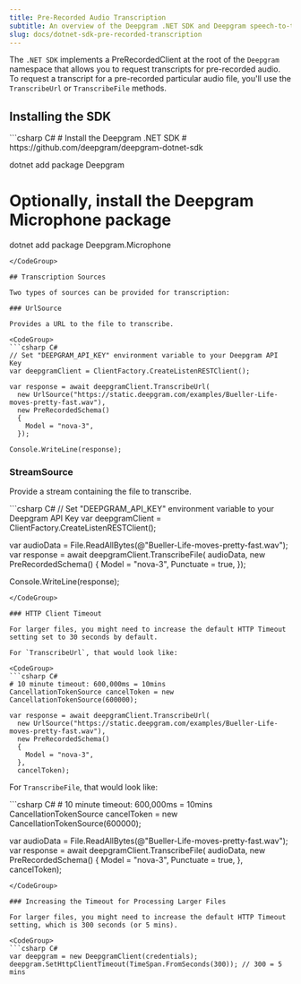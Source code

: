 ```yaml
---
title: Pre-Recorded Audio Transcription
subtitle: An overview of the Deepgram .NET SDK and Deepgram speech-to-text pre-recorded.
slug: docs/dotnet-sdk-pre-recorded-transcription
---
```



The `.NET SDK` implements a PreRecordedClient at the root of the `Deepgram` namespace that allows you to request transcripts for pre-recorded audio. To request a transcript for a pre-recorded particular audio file, you'll use the `TranscribeUrl` or `TranscribeFile` methods.

## Installing the SDK

<CodeGroup>
  ```csharp C#
  # Install the Deepgram .NET SDK
  # https://github.com/deepgram/deepgram-dotnet-sdk

  dotnet add package Deepgram

  # Optionally, install the Deepgram Microphone package
  dotnet add package Deepgram.Microphone
  ```
</CodeGroup>

## Transcription Sources

Two types of sources can be provided for transcription:

### UrlSource

Provides a URL to the file to transcribe.

<CodeGroup>
  ```csharp C#
  // Set "DEEPGRAM_API_KEY" environment variable to your Deepgram API Key
  var deepgramClient = ClientFactory.CreateListenRESTClient();

  var response = await deepgramClient.TranscribeUrl(
    new UrlSource("https://static.deepgram.com/examples/Bueller-Life-moves-pretty-fast.wav"),
    new PreRecordedSchema()
    {
      Model = "nova-3",
    });

  Console.WriteLine(response);
  ```
</CodeGroup>

### StreamSource

Provide a stream containing the file to transcribe.

<CodeGroup>
  ```csharp C#
  // Set "DEEPGRAM_API_KEY" environment variable to your Deepgram API Key
  var deepgramClient = ClientFactory.CreateListenRESTClient();

  var audioData = File.ReadAllBytes(@"Bueller-Life-moves-pretty-fast.wav");
  var response = await deepgramClient.TranscribeFile(
    audioData,
    new PreRecordedSchema()
    {
      Model = "nova-3",
      Punctuate = true,
    });

  Console.WriteLine(response);
  ```
</CodeGroup>

### HTTP Client Timeout

For larger files, you might need to increase the default HTTP Timeout setting set to 30 seconds by default.

For `TranscribeUrl`, that would look like:

<CodeGroup>
  ```csharp C#
  # 10 minute timeout: 600,000ms = 10mins
  CancellationTokenSource cancelToken = new CancellationTokenSource(600000);

  var response = await deepgramClient.TranscribeUrl(
    new UrlSource("https://static.deepgram.com/examples/Bueller-Life-moves-pretty-fast.wav"),
    new PreRecordedSchema()
    {
      Model = "nova-3",
    },
  	cancelToken);
  ```
</CodeGroup>

For `TranscribeFile`, that would look like:

<CodeGroup>
  ```csharp C#
  # 10 minute timeout: 600,000ms = 10mins
  CancellationTokenSource cancelToken = new CancellationTokenSource(600000);

  var audioData = File.ReadAllBytes(@"Bueller-Life-moves-pretty-fast.wav");
  var response = await deepgramClient.TranscribeFile(
    audioData,
    new PreRecordedSchema()
    {
      Model = "nova-3",
      Punctuate = true,
    },
  	cancelToken);
  ```
</CodeGroup>

### Increasing the Timeout for Processing Larger Files

For larger files, you might need to increase the default HTTP Timeout setting, which is 300 seconds (or 5 mins).

<CodeGroup>
  ```csharp C#
  var deepgram = new DeepgramClient(credentials);
  deepgram.SetHttpClientTimeout(TimeSpan.FromSeconds(300)); // 300 = 5 mins
  ```
</CodeGroup>
